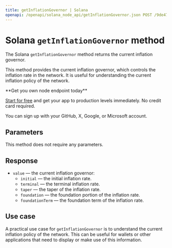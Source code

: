 ---
title: getInflationGovernor | Solana
openapi: /openapi/solana_node_api/getInflationGovernor.json POST /9de47db917d4f69168e3fed02217d15b
---

# Solana `getInflationGovernor` method

The Solana `getInflationGovernor` method returns the current inflation governor.

This method provides the current inflation governor, which controls the inflation rate in the network. It is useful for understanding the current inflation policy of the network.

<Check>
**Get you own node endpoint today**

[Start for free](https://console.chainstack.com/) and get your app to production levels immediately. No credit card required.

You can sign up with your GitHub, X, Google, or Microsoft account.
</Check>


## Parameters

This method does not require any parameters.

## Response

* `value` — the current inflation governor:
  + `initial` — the initial inflation rate.
  + `terminal` — the terminal inflation rate.
  + `taper` — the taper of the inflation rate.
  + `foundation` — the foundation portion of the inflation rate.
  + `foundationTerm` — the foundation term of the inflation rate.

## Use case

A practical use case for `getInflationGovernor` is to understand the current inflation policy of the network. This can be useful for wallets or other applications that need to display or make use of this information.
